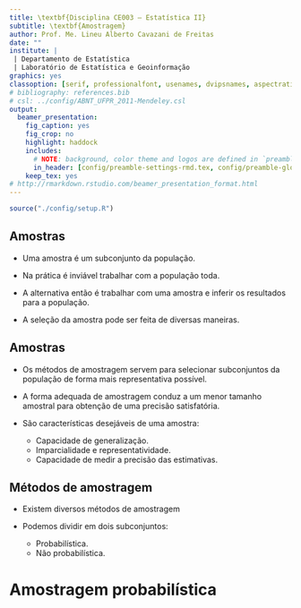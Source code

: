 ```yaml
---
title: \textbf{Disciplina CE003 – Estatística II}
subtitle: \textbf{Amostragem}
author: Prof. Me. Lineu Alberto Cavazani de Freitas
date: ""
institute: |
 | Departamento de Estatística
 | Laboratório de Estatística e Geoinformação
graphics: yes
classoption: [serif, professionalfont, usenames, dvipsnames, aspectratio = 169]
# bibliography: references.bib
# csl: ../config/ABNT_UFPR_2011-Mendeley.csl
output:
  beamer_presentation:
    fig_caption: yes
    fig_crop: no
    highlight: haddock
    includes:
      # NOTE: background, color theme and logos are defined in `preamble-rmd-settings.tex`.
      in_header: [config/preamble-settings-rmd.tex, config/preamble-global.tex, config/preamble-chunk-rmd.tex, config/preamble-commands.tex]
    keep_tex: yes
# http://rmarkdown.rstudio.com/beamer_presentation_format.html
---
```


```r
source("./config/setup.R")
```

## Amostras

 - Uma amostra é um subconjunto da população. 
  
 - Na prática é inviável trabalhar com a população toda. 
 
 - A alternativa então é trabalhar com uma amostra e inferir os resultados para a população. 
 
 - A seleção da amostra pode ser feita de diversas maneiras. 
 
## Amostras
 
 - Os métodos de amostragem servem para selecionar subconjuntos da população de forma mais representativa possível.

 - A forma adequada de amostragem conduz a um menor tamanho amostral para obtenção de uma precisão satisfatória.

 - São características desejáveis de uma amostra:
   - Capacidade de generalização.
   - Imparcialidade e representatividade.
   - Capacidade de medir a precisão das estimativas.
	
## Métodos de amostragem

 - Existem diversos métodos de amostragem

 - Podemos dividir em dois subconjuntos: 
   - Probabilística.
   - Não probabilística.
   
# Amostragem probabilística